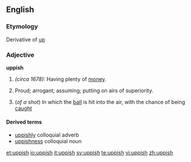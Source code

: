 ==English==

===Etymology===
Derivative of [[up]]

===Adjective===
'''uppish'''

# ''(circa 1678):'' Having plenty of [[money]].
# {{colloquial}} Proud; arrogant; assuming; putting on airs of superiority.
# {{cricket}} (''of a shot'') In which the [[ball]] is hit into the air, with the chance of being [[caught]]

====Derived terms====
* [[uppishly]] colloquial adverb
* [[uppishness]] colloquial noun

[[et:uppish]]
[[io:uppish]]
[[it:uppish]]
[[sv:uppish]]
[[te:uppish]]
[[vi:uppish]]
[[zh:uppish]]